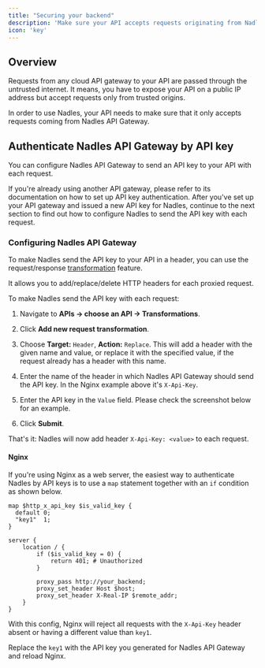 ```yaml
---
title: "Securing your backend"
description: 'Make sure your API accepts requests originating from Nadles.'
icon: 'key'
---
```


## Overview

Requests from any cloud API gateway to your API are passed through the untrusted internet. It means, you have to expose your API on a public IP address but accept requests only from trusted origins.

In order to use Nadles, your API needs to make sure that it only accepts requests coming from Nadles API Gateway.

## Authenticate Nadles API Gateway by API key

You can configure Nadles API Gateway to send an API key to your API with each request.

If you're already using another API gateway, please refer to its documentation on how to set up API key authentication. After you've set up your API gateway and issued a new API key for Nadles, continue to the next section to find out how to configure Nadles to send the API key with each request.

### Configuring Nadles API Gateway

To make Nadles send the API key to your API in a header, you can use the request/response [transformation](https://docs.nadles.com/api-management/transformations/) feature.

It allows you to add/replace/delete HTTP headers for each proxied request.

To make Nadles send the API key with each request:

1. Navigate to **APIs → choose an API → Transformations**.

2. Click **Add new request transformation**.

3. Choose **Target:** `Header`, **Action:** `Replace`.
   This will add a header with the given name and value, or replace it with the specified value, if the request already has a header with this name.

4. Enter the name of the header in which Nadles API Gateway should send the API key. In the Nginx example above it's `X-Api-Key`.

5. Enter the API key in the `Value` field.
   Please check the screenshot below for an example.

6. Click **Submit**.

That's it: Nadles will now add header `X-Api-Key: <value>` to each request.

#### Nginx

If you're using Nginx as a web server, the easiest way to authenticate Nadles by API keys is to use a `map` statement together with an `if` condition as shown below.

```
map $http_x_api_key $is_valid_key {
  default 0;
  "key1"  1;
}

server {
    location / {
        if ($is_valid_key = 0) {
            return 401; # Unauthorized
        }

        proxy_pass http://your_backend;
        proxy_set_header Host $host;
        proxy_set_header X-Real-IP $remote_addr;
    }
}
```

With this config, Nginx will reject all requests with the `X-Api-Key` header absent or having a different value than `key1`.

Replace the `key1` with the API key you generated for Nadles API Gateway and reload Nginx.
